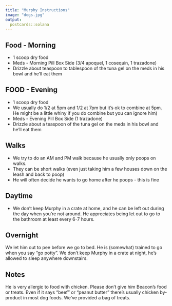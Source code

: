 ```yaml
---
title: "Murphy Instructions"
image: "dogs.jpg"
output:
  postcards::solana
---
```


## Food - Morning
- 1 scoop dry food
- Meds - Morning Pill Box Side (3/4 apoquel, 1 cosequin, 1 trazadone)
- Drizzle about teaspoon to tablespoon of the tuna gel on the meds in his bowl and he’ll eat them

## FOOD - Evening
- 1 scoop dry food
- We usually do 1/2 at 5pm and 1/2 at 7pm but it's ok to combine at 5pm. He might be a little whiny if you do combine but you can ignore him)
- Meds - Evening Pill Box Side (1 trazadone)
- Drizzle about a teaspoon of the tuna gel on the meds in his bowl and he’ll eat them

## Walks
- We try to do an AM and PM walk because he usually only poops on walks. 
- They can be short walks (even just taking him a few houses down on the leash and back to poop)
- He will often decide he wants to go home after he poops - this is fine

## Daytime
- We don’t keep Murphy in a crate at home, and he can be left out during the day when you’re not around. He appreciates being let out to go to the bathroom at least every 6-7 hours. 

## Overnight
We let him out to pee before we go to bed. He is (somewhat) trained to go when you say “go potty”. We don’t keep Murphy in a crate at night, he’s allowed to sleep anywhere downstairs. 

## Notes
He is very allergic to food with chicken. Please don’t give him Beacon’s food or treats. Even if it says “beef” or “peanut butter” there’s usually chicken by-product in most dog foods. We’ve provided a bag of treats.

